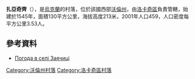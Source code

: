 {{coord|50|41|58|N|24|42|23|E|scale:30000|display=title}}

'''扎亞奇齊'''（{{lang-uk|Заячиці}}），是[[烏克蘭|烏克蘭]]的村落，位於該國西部[[沃倫州|沃倫州]]，由[[洛卡奇區|洛卡奇區]]負責管轄，始建於1545年，面積130平方公里，海拔高度213米，2001年人口459，人口密度每平方公里3.53人。

==參考資料==
* [http://weather.in.ua/ua/volynskaja/8715 Погода в селі Заячиці] {{Wayback|url=http://weather.in.ua/ua/volynskaja/8715 |date=20111219102042 }}

[[Category:沃倫州村落|Category:沃倫州村落]]
[[Category:洛卡奇區村落|Category:洛卡奇區村落]]


{{Volyn-geo-stub}}
